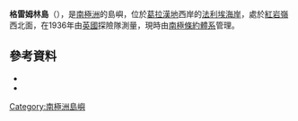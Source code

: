 {{coord|68|16|S|67|12|W|source:GNIS|display=title}}

'''格雷姆林島'''（{{lang-en|Gremlin Island}}），是[[南極洲|南極洲]]的島嶼，位於[[葛拉漢地|葛拉漢地]]西岸的[[法利埃海岸|法利埃海岸]]，處於[[紅岩嶺|紅岩嶺]]西北面，在1936年由[[英國|英國]]探險隊測量，現時由[[南極條約體系|南極條約體系]]管理。

==參考資料==
*{{cite gnis | type = antarid | id = 6034| name = Gremlin Island | accessdate = 2012-05-07}}
*{{usgs-gazetteer|id=6034}}

{{DEFAULTSORT:Gremlin Island}}
[[Category:南極洲島嶼|Category:南極洲島嶼]]


{{FallièresCoast-geo-stub}}